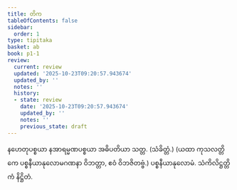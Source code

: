 ```yaml
---
title: တိက
tableOfContents: false
sidebar:
  order: 1
type: tipitaka
basket: ab
book: p1-1
review:
  current: review
  updated: '2025-10-23T09:20:57.943674'
  updated_by: ''
  notes: ''
  history:
  - state: review
    date: '2025-10-23T09:20:57.943674'
    updated_by: ''
    notes: ''
    previous_state: draft
---
```



<ReviewStatus review={frontmatter.review} showDetails={true} />

<HypothesisAnnotation frontmatter={frontmatter} />

<DynamicBreadcrumb />

<Paragraph number="2935" type="center" book="p1-1">
နဟေတုပစ္စယာ နအာရမ္မဏပစ္စယာ အဓိပတိယာ သတ္တ. (သံခိတ္တံ.)
</Paragraph>

<Paragraph number="2936" type="center" book="p1-1">
(ယထာ ကုသလတ္တိကေ ပစ္စနီယာနုလောမဂဏနာ ဝိဘတ္တာ, ဧဝံ ဝိဘဇိတဗ္ဗံ.)

</Paragraph>

<Paragraph number="2937" type="center" book="p1-1">
ပစ္စနီယာနုလောမံ.



</Paragraph>

<Paragraph number="2938" type="center" book="p1-1">
သံကိလိဋ္ဌတ္တိကံ နိဋ္ဌိတံ.
</Paragraph>